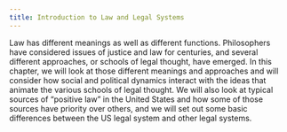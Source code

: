 ```yaml
---
title: Introduction to Law and Legal Systems
---
```

<div className="content-chunk" data-subsection-id = "Introduction-8t">
Law has different meanings as well as different functions. Philosophers have considered issues of justice and law for centuries, and several different approaches, or schools of legal thought, have emerged. In this chapter, we will look at those different meanings and approaches and will consider how social and political dynamics interact with the ideas that animate the various schools of legal thought. We will also look at typical sources of “positive law” in the United States and how some of those sources have priority over others, and we will set out some basic differences between the US legal system and other legal systems.
</div>
